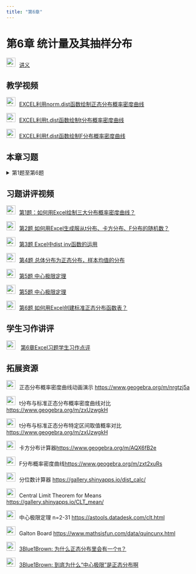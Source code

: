 ```yaml
---
title: "第6章"
---
```


# 第6章 统计量及其抽样分布

<img src="img/teacher.png" alt="讲义" style="width: 24px; height: 24px;margin-right: 10px">[讲义](https://lizongzhang.github.io/stat/chap6.html)

## 教学视频

<img src="img/video.png" alt="讲义" style="width: 24px; height: 24px;margin-right: 10px">[EXCEL利用norm.dist函数绘制正态分布概率密度曲线](https://www.bilibili.com/video/BV1Hi4y1L7Eg/){target="_blank"}

<img src="img/video.png" alt="讲义" style="width: 24px; height: 24px;margin-right: 10px">[EXCEL利用t.dist函数绘制t分布概率密度曲线](https://www.bilibili.com/video/BV1df4y1i7c9/){target="_blank"}

<img src="img/video.png" alt="讲义" style="width: 24px; height: 24px;margin-right: 10px">[EXCEL利用f.dist函数绘制F分布概率密度曲线](https://www.bilibili.com/video/BV1KV41117mR/){target="_blank"}


## 本章习题

<details>
  <summary>第1题至第6题</summary>

### 第1题 绘制概率密度曲线

在同一个坐标系下，绘制N(0,1)、N(1, 4)、N(-2, 0.25)的概率密度曲线。

在同一个坐标系下，绘制N(0,1)、t(5)、t(10)、t(30)的概率密度曲线。

在同一个坐标系下，绘制$\chi^2(5)$、$\chi^2(10)$、$\chi^2(30)$的概率密度曲线。

在同一个坐标系下，绘制F(2,5)、F(5,10)、F(30,50)的概率密度曲线。



### 第2题 如何用Excel生成服从t分布、卡方分布、F分布的随机数？

利用Excel生成如下分布的随机数，并绘制直方图。提交直方图的图片。

2.1 生成服从自由度为5的卡方分布的500个随机数，绘制其直方图。

2.2 生成服从自由度为5的t分布的500个随机数，绘制其直方图。

2.3 生成服从自由度为30的卡方分布的500个随机数，绘制其直方图。

2.4 生成服从F(5, 30)的500个随机数，绘制其直方图。

### 第3题 利用Excel的函数工具计算

1. $Z_{0.05} ; Z_{0.15} ; Z_{0.90}$

2. $Z_{\frac{0.01}{2}} ; Z_{\frac{0.05}{2}} ; Z_{\frac{0.10}{2}}$

3. $X \sim N(0,1), P(X>2.5)=$ ? $P(X<-2)=$ ? $P(|X|>1.8)=$ ?

4. $t_{0.05}(8) ; t_{\frac{0.05}{2}}(8) ; t_{0.95}(8)$

5. $t_{0.05}(50) ; t_{\frac{0.05}{2}}(50) ; t_{0.95}(50)$

6. $X \sim t(8), P(X>2)=$ ? $P(X<-1.8)=$ ? $P(|X|>2)=$ ?

7. $\chi_{0.05}^2(5) ; \chi_{0.95}^2(5) ; \chi_{0.05}^2(15) ; \quad \chi_{0.95}^2(15)$

8. $X \sim \chi^2(5), P(X>9)=$ ? ; $P(X<1)=$ ?

9. $F_{0.05}(5,10) ; F_{0.95}(5,10)$;

10. $F_{0.05}(10,30) ; F_{0.95}(10,30)$;

11. $X \sim F(5,10), P(X>3)=$ ?; $P(X<1)=$ ?

### 第4题 总体分布为正态分布，样本均值的分布

4.1 生成500个服从正态分布N(100,10^2)的随机数。将这500个数视作总体，从中随机抽取容量为4的样本，重复抽样100次，绘制100个样本的样本均值的直方图。

4.2 生成500个服从正态分布N(100,10^2)的随机数。将这500个数视作总体，从中随机抽取容量为36的样本，复抽样100次，绘制100个样本的样本均值的直方图。

4.3 比较4.1和4.2中的两幅直方图，概括两幅直方图的特征。

### 第5题 中心极限定理

5.1 生成1000个服从泊松分布Poisson(5)的随机数。将这1000个数视作总体，从中随机抽取容量为4的样本，重复抽样100次，绘制100个样本的样本均值的直方图。

5.2 生成1000个服从泊松分布Poisson(5)的随机数。将这1000个数视作总体，从中随机抽取容量为36的样本，重复抽样100次，绘制100个样本的样本均值的直方图。

5.3 比较5.1和5.2中的两幅直方图，概括两幅直方图的特征。

### 第6题 绘制分布表

6.1 利用Excel绘制标准正态分布表。

![标准正态分布表](img/normal.png){.lightbox}

6.2 利用Excel绘制t分布表。

![t分布表](img/t.png){.lightbox}

6.3 利用Excel绘制卡方分布表。

![卡方分布表](img/chisq.png){.lightbox}


6.4 利用Excel绘制F分布表。

![F分布表](img/f.png){.lightbox}



</details>


## 习题讲评视频

<img src="img/video.png" alt="讲义" style="width: 24px; height: 24px;margin-right: 10px">[第1题：如何用Excel绘制三大分布概率密度曲线？](https://www.bilibili.com/video/BV1xh4y1q7Ck/){target="_blank"}

<img src="img/video.png" alt="讲义" style="width: 24px; height: 24px;margin-right: 10px">[第2题 如何用Excel生成服从t分布、卡方分布、F分布的随机数？](https://www.bilibili.com/video/BV1Kw41167cb/){target="_blank"}

<img src="img/video.png" alt="讲义" style="width: 24px; height: 24px;margin-right: 10px">[第3题 Excel中dist inv函数的运用](https://www.bilibili.com/video/BV19Z4y1G7qF/){target="_blank"}

<img src="img/video.png" alt="讲义" style="width: 24px; height: 24px;margin-right: 10px">[第4题 总体分布为正态分布，样本均值的分布](https://www.bilibili.com/video/BV1JH4y1V7vn/){target="_blank"}

<img src="img/video.png" alt="讲义" style="width: 24px; height: 24px;margin-right: 10px">[第5题 中心极限定理](https://www.bilibili.com/video/BV1E1421976D/){target="_blank"}

<img src="img/video.png" alt="讲义" style="width: 24px; height: 24px;margin-right: 10px">[第5题 中心极限定理](https://www.bilibili.com/video/BV1E1421976D/){target="_blank"}


<img src="img/video.png" alt="讲义" style="width: 24px; height: 24px;margin-right: 10px">[第6题 如何用Excel创建标准正态分布函数表？](https://www.bilibili.com/video/BV1Uv4y1p71t/){target="_blank"}


## 学生习作讲评

<img src="img/link.png" style="width: 24px; height: 24px;margin-right: 10px"> [第6章Excel习题学生习作点评](https://lizongzhang.github.io/stat25/chap6ex.html){target="_blank"}



## 拓展资源


<img src="img/link.png" style="width: 24px; height: 24px;margin-right: 10px">正态分布概率密度曲线动画演示 <https://www.geogebra.org/m/nrgtzj5a>{target="_blank"}


<img src="img/link.png" style="width: 24px; height: 24px;margin-right: 10px">t分布与标准正态分布概率密度曲线对比 <https://www.geogebra.org/m/zxUzwgkH>{target="_blank"}

<img src="img/link.png" style="width: 24px; height: 24px;margin-right: 10px">t分布与标准正态分布特定区间取值概率对比  <https://www.geogebra.org/m/zxUzwgkH>{target="_blank"}



<img src="img/link.png" style="width: 24px; height: 24px;margin-right: 10px">卡方分布计算器<https://www.geogebra.org/m/AQX6fB2e>{target="_blank"}



<img src="img/link.png" style="width: 24px; height: 24px;margin-right: 10px">F分布概率密度曲线<https://www.geogebra.org/m/zxt2xuRs>{target="_blank"}

<img src="img/link.png" style="width: 24px; height: 24px;margin-right: 10px">分位数计算器 <https://gallery.shinyapps.io/dist_calc/>{target="_blank"}
  
<img src="img/link.png" style="width: 24px; height: 24px;margin-right: 10px">Central Limit Theorem for Means
              <https://gallery.shinyapps.io/CLT_mean/>{target="_blank"}
  
<img src="img/link.png" style="width: 24px; height: 24px;margin-right: 10px">中心极限定理 n=2-31 <https://astools.datadesk.com/clt.html>{target="_blank"}
  
<img src="img/link.png" style="width: 24px; height: 24px;margin-right: 10px">Galton Board <https://www.mathsisfun.com/data/quincunx.html>{target="_blank"}


<img src="img/video.png" alt="讲义" style="width: 24px; height: 24px;margin-right: 10px">[3Blue1Brown: 为什么正态分布里会有一个π？](https://www.bilibili.com/video/BV1wu411W7uU/){target="_blank"}


<img src="img/video.png" alt="讲义" style="width: 24px; height: 24px;margin-right: 10px">[3Blue1Brown: 到底为什么“中心极限”是正态分布啊](https://www.bilibili.com/video/BV1EP411p7bV/){target="_blank"}
